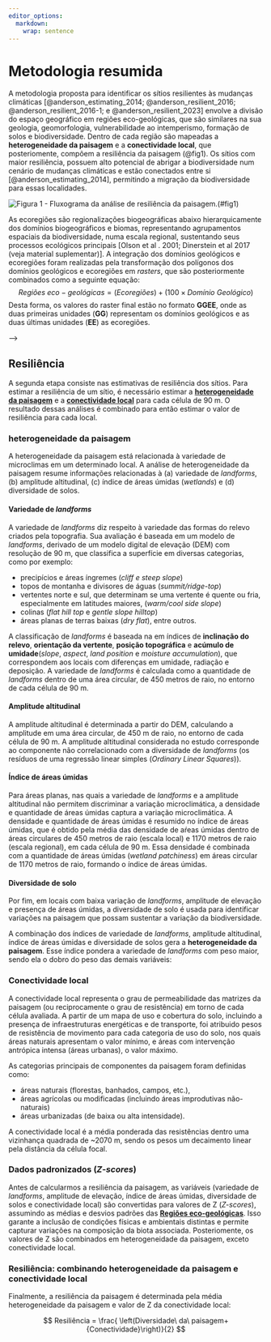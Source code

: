 ---
editor_options: 
  markdown: 
    wrap: sentence
---

# Metodologia resumida

A metodologia proposta para identificar os sítios resilientes às mudanças climáticas [@anderson_estimating_2014; @anderson_resilient_2016; @anderson_resilient_2016-1; e @anderson_resilient_2023] envolve a divisão do espaço geográfico em regiões eco-geológicas, que são similares na sua geologia, geomorfologia, vulnerabilidade ao intemperismo, formação de solos e biodiversidade.
Dentro de cada região são mapeadas a **heterogeneidade da paisagem** e a **conectividade local**, que posteriomente, compõem a resiliência da paisagem (@fig1).
Os sítios com maior resiliência, possuem alto potencial de abrigar a biodiversidade num cenário de mudanças climáticas e estão conectados entre si [@anderson_estimating_2014], permitindo a migração da biodiversidade para essas localidades.

![Figura 1 - Fluxograma da análise de resiliência da paisagem.](figs/Diagrama_metodologia.png)(#fig1)


<!--
## Regiões eco-geológicas {#regiões-eco-geológicas}

As regiões eco-geológicas são agrupamentos dos domínios geológicos e ecoregiões, que descrevem as variações geológicas e geomorfológicas promotoras da formação das paisagens, das redes de drenagem, da pedologia e que atuam como base de sustentação da biodiversidade que evoluiu nessas regiões, representadas pelas ecoregiões.
O mapeamento das áreas resilientes às mudanças climáticas dentro das regiões eco-geológicas permite a identificação de locais que suportarão a biodiversidade pelos parâmetros locais, sem o enviesamento para regiões com mais variação de elevação e formas de relevo.

Os domínios geológicos são grupos de litoestratigrafia semelhantes em relação ao posicionamento tectônico, nível crustal, classe de rocha, expressão geomorfológica, entre outros \[...\].
Os domínios geológicos agrupam unidades geológicas, que são agrupamentos de rochas.
Portanto, os diferentes domínios geológicos descrevem variações no tipo de rocha, potencial de sofrer intemperismo e idade geológica.
<!-- Zonas altitudinais não foram utilizadas, pois a variabilidade proveniente das mesmas já é considerada nas ecoregiões. -->As ecoregiões são regionalizações biogeográficas abaixo hierarquicamente dos domínios biogeográficos e biomas, representando agrupamentos espaciais da biodiversidade, numa escala regional, sustentando seus processos ecológicos principais \[Olson et al .
2001; Dinerstein et al 2017 (veja material suplementar)\].
A integração dos domínios geológicos e ecoregiões foram realizadas pela transformação dos polígonos dos domínios geológicos e ecoregiões em *rasters*, que são posteriormente combinados como a seguinte equação: $$Regiões\ eco-geológicas = {(Ecoregiões)+(100\times Domínio \ Geológico)}$$ Desta forma, os valores do raster final estão no formato **GGEE**, onde as duas primeiras unidades (**GG**) representam os domínios geológicos e as duas últimas unidades (**EE**) as ecoregiões.

-->

<!--No estudo desenvolvido nos EUA o mapeamento foi feito por ecoregiões, uma vez que esses locais apresentam condições ambientais similares, especialmente relacionado a _landforms_, geologia e solos, e que compartilham conjuntos de comunidades naturais e espécies. Esse produto foi chamado de _geophysical settings_, levando em conta a geologia ou solo com zonas altitudinais. Entretanto, neste trabalho chamamos o mesmo produto de regiões eco-geológicas, visto que a geofísica investiga características não utilizadas no trabalho (elétricas, térmicas, magnéticas, gravitacionais e sísmicas).-->

<!-- Será que isso aqui fica em metodologia? A parte de nomenclatura a gente menciona? -->

<!-- As configurações geofísicas são definidas como a combinação de uma zona altitudinal e da classe geológica (rocha ou substrato superficial).-->

<!-- Como não usamos zona altitudinal, talvez seja interessante deixar fora. -->

<!-- As zonas altitudinais e as classes geológicas foram desenvolvidas para corresponder com mudanças perceptíveis em comunidades e espécies.  -->

<!-- Conjuntos de dados necessários para essa análise incluem: geologia (_bedrock geology_), solo, altitude (obtido de um modelo digital de elevação  – _digital elevation model_ ou DEM com resolução de 30 m) e _landforms_ (derivado do DEM). -->

## Resiliência

A segunda etapa consiste nas estimativas de resiliência dos sítios.
Para estimar a resiliência de um sítio, é necessário estimar a [**heterogeneidade da paisagem**](#diversidade-da-paisagem) e a [**conectividade local**](#conectividade-local) para cada célula de 90 m.
O resultado dessas análises é combinado para então estimar o valor de resiliência para cada local.

### heterogeneidade da paisagem {#diversidade-da-paisagem}

A heterogeneidade da paisagem está relacionada à variedade de microclimas em um determinado local.
A análise de heterogeneidade da paisagem resume informações relacionadas à (a) variedade de *landforms*, (b) amplitude altitudinal, (c) índice de áreas úmidas (*wetlands*) e (d) diversidade de solos.

#### Variedade de *landforms*

A variedade de *landforms* diz respeito à variedade das formas do relevo criados pela topografia.
Sua avaliação é baseada em um modelo de *landforms*, derivado de um modelo digital de elevação (DEM) com resolução de 90 m, que classifica a superfície em diversas categorias, como por exemplo:

-   precipícios e áreas íngremes (*cliff e steep slope*)
-   topos de montanha e divisores de águas (*summit/ridge-top*)
-   vertentes norte e sul, que determinam se uma vertente é quente ou fria, especialmente em latitudes maiores, (*warm/cool side slope*)
-   colinas (*flat hill top* e *gentle slope hilltop*)
-   áreas planas de terras baixas (*dry flat*), entre outros.

A classificação de *landforms* é baseada na em índices de **inclinação do relevo**, **orientação da vertente**, **posição topográfica** e **acúmulo de umidade**(*slope*, *aspect*, *land position* e *moisture accumulation*), que correspondem aos locais com diferenças em umidade, radiação e deposição.
A variedade de *landforms* é calculada como a quantidade de *landforms* dentro de uma área circular, de 450 metros de raio, no entorno de cada célula de 90 m.

#### Amplitude altitudinal

A amplitude altitudinal é determinada a partir do DEM, calculando a amplitude em uma área circular, de 450 m de raio, no entorno de cada célula de 90 m.
A amplitude altitudinal considerada no estudo corresponde ao componente não correlacionado com a diversidade de *landforms* (os resíduos de uma regressão linear simples (*Ordinary Linear Squares*)).

#### Índice de áreas úmidas

Para áreas planas, nas quais a variedade de *landforms* e a amplitude altitudinal não permitem discriminar a variação microclimática, a densidade e quantidade de áreas úmidas captura a variação microclimática.
A densidade e quantidade de áreas úmidas é resumido no índice de áreas úmidas, que é obtido pela média das densidade de aŕeas úmidas dentro de áreas circulares de 450 metros de raio (escala local) e 1170 metros de raio (escala regional), em cada célula de 90 m.
Essa densidade é combinada com a quantidade de áreas úmidas (*wetland patchiness*) em áreas circular de 1170 metros de raio, formando o índice de áreas úmidas.

#### Diversidade de solo

Por fim, em locais com baixa variação de *landforms*, amplitude de elevação e presença de áreas úmidas, a diversidade de solo é usada para identificar variações na paisagem que possam sustentar a variação da biodiversidade.

A combinação dos índices de variedade de *landforms*, amplitude altitudinal, índice de áreas úmidas e diversidade de solos gera a **heterogeneidade da paisagem**.
Esse índice pondera a variedade de *landforms* com peso maior, sendo ela o dobro do peso das demais variáveis:

```{=html}
<!-- ${diversidade\_da\_paisagem} = 2\times{variedade\_de\_landforms} + \\
{amplitude\_altitudinal} + \\
{wetland\_density} + \\
{soil\_diversity}.$ -->
```
### Conectividade local {#conectividade-local}

A conectividade local representa o grau de permeabilidade das matrizes da paisagem (ou reciprocamente o grau de resistência) em torno de cada célula avaliada.
A partir de um mapa de uso e cobertura do solo, incluindo a presença de infraestruturas energéticas e de transporte, foi atribuido pesos <!--realizada uma simplificação dos tipos de uso em componentes principais da paisagem e determinado pesos --> de resistência de movimento para cada categoria de uso do solo, nos quais áreas naturais apresentam o valor mínimo, e áreas com intervenção antrópica intensa (áreas urbanas), o valor máximo.

As categorias principais de componentes da paisagem foram definidas como:

-   áreas naturais (florestas, banhados, campos, etc.),
-   áreas agrícolas ou modificadas (incluindo áreas improdutivas não-naturais)
-   áreas urbanizadas (de baixa ou alta intensidade).

A conectividade local é a média ponderada das resistências dentro uma vizinhança quadrada de \~2070 m, sendo os pesos um decaimento linear pela distância da célula focal.
<!--Nesse contexto, a dispersão teórica de uma espécie (ou processo) a partir de uma célula focal é uma função dos valores de resistência das células vizinhas e suas distâncias com relação à célula focal, até uma distância máxima de 3 km.
A nota de conectividade local para uma célula é igual à área de dispersão, levando em conta a resistência dividida pela área de dispersão teórica se não houvesse resistência. -->

### Dados padronizados (*Z*-*scores*)

Antes de calcularmos a resiliência da paisagem, as variáveis (variedade de *landforms*, amplitude de elevação, índice de áreas úmidas, diversidade de solos e conectividade local) são convertidas para valores de Z (*Z-scores*), assumindo as médias e desvios padrões das [**Regiões eco-geológicas**](#regiões-eco-geológicas).
Isso garante a inclusão de condições físicas e ambientais distintas e permite capturar variações na composição da biota associada.
Posteriomente, os valores de Z são combinados em heterogeneidade da paisagem, exceto conectividade local.

### Resiliência: combinando heterogeneidade da paisagem e conectividade local

Finalmente, a resiliência da paisagem é determinada pela média heterogeneidade da paisagem e valor de Z da conectividade local:

$$
Resiliência = \frac{ \left(Diversidade\  da\  paisagem+{Conectividade}\right)}{2}
$$

```{=html}
<!--
## Conectividade regional 

A conectividade regional é uma análise complementar que busca encontrar áreas conectadas entre biomas, 

A conectividade baseada em teoria de circuitos utiliza um marco conceitual originário da teoria de circuitos (elétricos) e consegue propor diferentes caminhos de menor resistência por onde a "corrente" (o fluxo entre áreas) pode passar. 
Esta abordagem detecta áreas onde esta corrente se veria __concentrada__ pela configuração espacial da paisagem (por exemplo, através de uma barra ou um estreito) ou a presença de áreas de alta resistência, e áreas onde o fluxo seria __difuso__ (por exemplo, em áreas contíguas de baixa resistência, onde o fluxo pode acontecer em qualquer direção e com menor intensidade).

Nesta abordagem, áreas com alta resistência--onde o fluxo seria impedido--devem ser diferenciadas das áreas de baixa resistência onde o fluxo é baixo por ter se dispersado. 
-->
```
